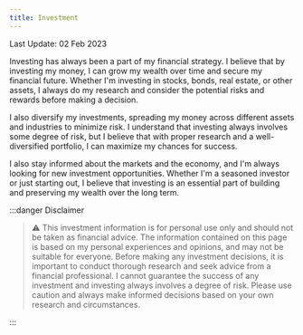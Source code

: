```yaml
---
title: Investment
---
```

Last Update: 02 Feb 2023


Investing has always been a part of my financial strategy. I believe that by investing my money, I can grow my wealth over time and secure my financial future. Whether I'm investing in stocks, bonds, real estate, or other assets, I always do my research and consider the potential risks and rewards before making a decision.

I also diversify my investments, spreading my money across different assets and industries to minimize risk. I understand that investing always involves some degree of risk, but I believe that with proper research and a well-diversified portfolio, I can maximize my chances for success.

I also stay informed about the markets and the economy, and I'm always looking for new investment opportunities. Whether I'm a seasoned investor or just starting out, I believe that investing is an essential part of building and preserving my wealth over the long term.

:::danger Disclaimer

> :warning: This investment information is for personal use only and should not be taken as financial advice. The information contained on this page is based on my personal experiences and opinions, and may not be suitable for everyone. Before making any investment decisions, it is important to conduct thorough research and seek advice from a financial professional. I cannot guarantee the success of any investment and investing always involves a degree of risk. Please use caution and always make informed decisions based on your own research and circumstances.

:::